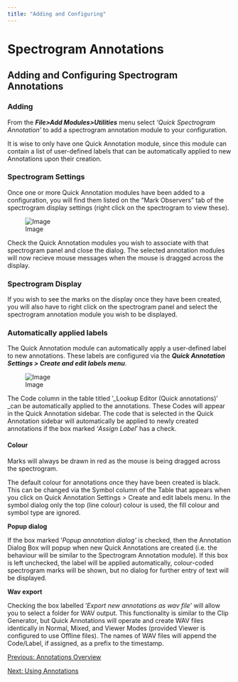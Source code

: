 ```yaml
---
title: "Adding and Configuring"
---
```

Spectrogram Annotations
=======================

Adding and Configuring Spectrogram Annotations
----------------------------------------------

### Adding

From the **_File>Add Modules>Utilities_** menu select _'Quick Spectrogram Annotation'_ to add a spectrogram annotation module to your configuration.

It is wise to only have one Quick Annotation module, since this module can contain a list of user-defined labels that can be automatically applied to new Annotations upon their creation.

### Spectrogram Settings

Once one or more Quick Annotation modules have been added to a configuration, you will find them listed on the "Mark Observers" tab of the spectrogram display settings (right click on the spectrogram to view these).

![Image](./images/marktab.png)

Check the Quick Annotation modules you wish to associate with that spectrogram panel and close the dialog. The selected annotation modules will now recieve mouse messages when the mouse is dragged across the display.

### Spectrogram Display

If you wish to see the marks on the display once they have been created, you will also have to right click on the spectrogram panel and select the spectrogram annotation module you wish to be displayed.

### Automatically applied labels

The Quick Annotation module can automatically apply a user-defined label to new annotations. These labels are configured via the _**Quick Annotation Settings > Create and edit labels menu**_.

![Image](./images/settings.png)

The Code column in the table titled '_Lookup Editor (Quick annotations)' _can be automatically applied to the annotations. These Codes will appear in the Quick Annotation sidebar. The code that is selected in the Quick Annotation sidebar will automatically be applied to newly created annotations if the box marked '_Assign Label_' has a check.

#### Colour

Marks will always be drawn in red as the mouse is being dragged across the spectrogram.

The default colour for annotations once they have been created is black. This can be changed via the Symbol column of the Table that appears when you click on Quick Annotation Settings > Create and edit labels menu. In the symbol dialog only the top (line colour) colour is used, the fill colour and symbol type are ignored.

**Popup dialog**

If the box marked '_Popup annotation dialog'_ is checked, then the Annotation Dialog Box will popup when new Quick Annotations are created (i.e. the behaviour will be similar to the Spectrogram Annotation module). If this box is left unchecked, the label will be applied automatically, colour-coded spectrogram marks will be shown, but no dialog for further entry of text will be displayed.

**Wav export**

Checking the box labelled '_Export new annotations as wav file'_ will allow you to select a folder for WAV output. This functionality is similar to the Clip Generator, but Quick Annotations will operate and create WAV files identically in Normal, Mixed, and Viewer Modes (provided Viewer is configured to use Offline files). The names of WAV files will append the Code/Label, if assigned, as a prefix to the timestamp.

[Previous: Annotations Overview](quickAnnotations.html)

[Next: Using Annotations](using.html)

